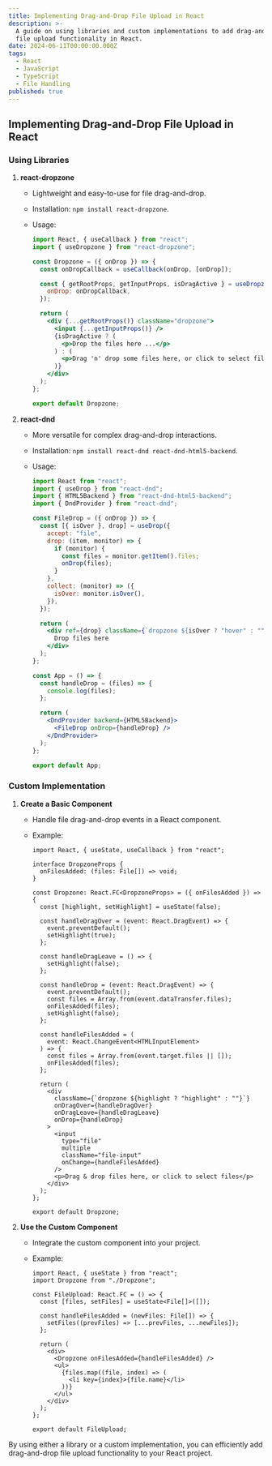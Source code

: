 ```yaml
---
title: Implementing Drag-and-Drop File Upload in React
description: >-
  A guide on using libraries and custom implementations to add drag-and-drop
  file upload functionality in React.
date: 2024-06-11T00:00:00.000Z
tags:
  - React
  - JavaScript
  - TypeScript
  - File Handling
published: true
---
```


## Implementing Drag-and-Drop File Upload in React

### Using Libraries

1. **react-dropzone**

   - Lightweight and easy-to-use for file drag-and-drop.
   - Installation: `npm install react-dropzone`.
   - Usage:

     ```jsx
     import React, { useCallback } from "react";
     import { useDropzone } from "react-dropzone";

     const Dropzone = ({ onDrop }) => {
       const onDropCallback = useCallback(onDrop, [onDrop]);

       const { getRootProps, getInputProps, isDragActive } = useDropzone({
         onDrop: onDropCallback,
       });

       return (
         <div {...getRootProps()} className="dropzone">
           <input {...getInputProps()} />
           {isDragActive ? (
             <p>Drop the files here ...</p>
           ) : (
             <p>Drag 'n' drop some files here, or click to select files</p>
           )}
         </div>
       );
     };

     export default Dropzone;
     ```

2. **react-dnd**

   - More versatile for complex drag-and-drop interactions.
   - Installation: `npm install react-dnd react-dnd-html5-backend`.
   - Usage:

     ```jsx
     import React from "react";
     import { useDrop } from "react-dnd";
     import { HTML5Backend } from "react-dnd-html5-backend";
     import { DndProvider } from "react-dnd";

     const FileDrop = ({ onDrop }) => {
       const [{ isOver }, drop] = useDrop({
         accept: "file",
         drop: (item, monitor) => {
           if (monitor) {
             const files = monitor.getItem().files;
             onDrop(files);
           }
         },
         collect: (monitor) => ({
           isOver: monitor.isOver(),
         }),
       });

       return (
         <div ref={drop} className={`dropzone ${isOver ? "hover" : ""}`}>
           Drop files here
         </div>
       );
     };

     const App = () => {
       const handleDrop = (files) => {
         console.log(files);
       };

       return (
         <DndProvider backend={HTML5Backend}>
           <FileDrop onDrop={handleDrop} />
         </DndProvider>
       );
     };

     export default App;
     ```

### Custom Implementation

1. **Create a Basic Component**

   - Handle file drag-and-drop events in a React component.
   - Example:

     ```tsx
     import React, { useState, useCallback } from "react";

     interface DropzoneProps {
       onFilesAdded: (files: File[]) => void;
     }

     const Dropzone: React.FC<DropzoneProps> = ({ onFilesAdded }) => {
       const [highlight, setHighlight] = useState(false);

       const handleDragOver = (event: React.DragEvent) => {
         event.preventDefault();
         setHighlight(true);
       };

       const handleDragLeave = () => {
         setHighlight(false);
       };

       const handleDrop = (event: React.DragEvent) => {
         event.preventDefault();
         const files = Array.from(event.dataTransfer.files);
         onFilesAdded(files);
         setHighlight(false);
       };

       const handleFilesAdded = (
         event: React.ChangeEvent<HTMLInputElement>
       ) => {
         const files = Array.from(event.target.files || []);
         onFilesAdded(files);
       };

       return (
         <div
           className={`dropzone ${highlight ? "highlight" : ""}`}
           onDragOver={handleDragOver}
           onDragLeave={handleDragLeave}
           onDrop={handleDrop}
         >
           <input
             type="file"
             multiple
             className="file-input"
             onChange={handleFilesAdded}
           />
           <p>Drag & drop files here, or click to select files</p>
         </div>
       );
     };

     export default Dropzone;
     ```

2. **Use the Custom Component**

   - Integrate the custom component into your project.
   - Example:

     ```tsx
     import React, { useState } from "react";
     import Dropzone from "./Dropzone";

     const FileUpload: React.FC = () => {
       const [files, setFiles] = useState<File[]>([]);

       const handleFilesAdded = (newFiles: File[]) => {
         setFiles((prevFiles) => [...prevFiles, ...newFiles]);
       };

       return (
         <div>
           <Dropzone onFilesAdded={handleFilesAdded} />
           <ul>
             {files.map((file, index) => (
               <li key={index}>{file.name}</li>
             ))}
           </ul>
         </div>
       );
     };

     export default FileUpload;
     ```

By using either a library or a custom implementation, you can efficiently add drag-and-drop file upload functionality to your React project.
